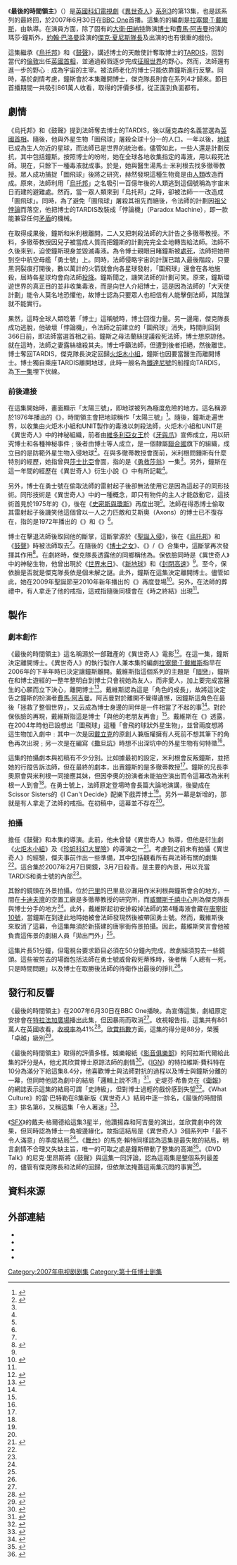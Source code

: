 {{Infobox Doctor Who episode
|number = 187c
|serial_name= 最後的時間領主 <br/>Last of the Time Lords
|show=DW
|image=
|caption= 
|type=episode
|doctor=[[大衛·田納特|大衛·田納特]]（第10任博士）
|companion=[[費馬·阿吉曼|費馬·阿吉曼]]（瑪莎·鐘斯）
|companion2=[[約翰·巴洛曼|約翰·巴洛曼]] （傑克隊長） 
|guests=
*湯姆·艾利斯 - 湯馬士·米利根
*約翰·森 - 法師 
*巴爾約·安多 - 法蘭絲·鐘斯
*特雷弗·萊爾德 - 基夫·鐘斯
*古古·瑪芭塔-勞 - 蒂殊·鐘斯
*雷吉·耶茨 - 李奧·鐘斯
*亞歷山德拉·摩恩 - 露絲·薩克森
*艾莉·哈丁頓- 多徹蒂教授
|writer=拉塞爾·T·戴維斯
|director=科林·傑夫
|script_editor=西門·溫士頓
|producer=菲爾·歌連臣
|executive_producer=[[拉塞爾·T·戴維斯|拉塞爾·T·戴維斯]]<br />祖利亞·加德納
|composer=馬瑞·高德
|production_code=3.13
|length=50分鐘
|date=2007年6月30日
|preceding=[[鼓聲|鼓聲]]
|following=[[詛咒之旅|詛咒之旅]]
|series=[[異世奇人_(系列3)|系列3]]
}}

《'''最後的時間領主'''》（{{lang|en|Last of the Time Lords}}）是[[英國|英國]][[科幻|科幻]][[電視劇|電視劇]]《[[異世奇人|異世奇人]]》[[異世奇人_(系列3)|系列3]]的第13集，也是該系列的最終回，於2007年6月30日在[[BBC_One|BBC One]]首播。這集的的編劇是[[拉塞爾·T·戴維斯|拉塞爾·T·戴維斯]]，由{{link-en|科林·傑夫|Colin Teague}}執導。在演員方面，除了固有的[[大衛·田納特|大衛·田納特]]飾演[[博士_(異世奇人)|博士]]和[[費馬·阿吉曼|費馬·阿吉曼]]扮演的瑪莎·鐘斯外，[[約翰·巴洛曼|約翰·巴洛曼]]詮演的[[傑克·夏尼斯隊長|傑克·夏尼斯隊長]]及出演{{link-en|法師 (異世奇人)|The Master (Doctor Who)|法師}}的{{link-en|約翰·森|John Simm}}也有很重的戲份。

這集繼承《[[烏托邦_(異世奇人)|烏托邦]]》和《[[鼓聲|鼓聲]]》，講述博士的天敵{{link-en|法師 (異世奇人)|The Master (Doctor Who)|法師}}使計奪取博士的[[TARDIS|TARDIS]]，回到當代的[[倫敦|倫敦]]出任[[英國首相|英國首相]]，並通過殺戮逐步完成[[征服世界|征服世界]]的野心。然而，法師還有進一步的野心﹕成為宇宙的主宰。被法師老化的博士只能依靠鐘斯進行反擊。同時，基於劇情考慮，鐘斯會於本集離開博士，傑克隊長則會在系列4才歸來。節目首播期間一共吸引861萬人收看，取得的評價多樣，從正面到負面都有。

==劇情==
《烏托邦》和《鼓聲》提到法師奪去博士的TARDIS，後以薩克森的名義當選為[[英國首相|英國首相]]。隨後，他與外星生物「圖飛球」屠殺全球十分一的人口。一年以後，[[地球|地球]]已成為生人勿近的星球，而法師已是世界的統治者。儘管如此，一些人還是計劃反抗，其中包括鐘斯。按照博士的吩咐，她在全球各地收集指定的毒液，用以殺死法師。現在，只餘下一種毒液就成事。於是，她與醫生湯馬士·米利根去找多徹蒂教授。眾人成功捕捉「圖飛球」後將之研究，赫然發現這種生物竟是由[[人類|人類]]改造而成。原來，法師利用「[[烏托邦|烏托邦]]」之名吸引一百億年後的人類逃到這個號稱為宇宙末日而建的避難處。然而，當一眾人類來到「烏托邦」之時，卻被法師一一改造成「圖飛球」。同時，為了避免「圖飛球」屠殺其祖先而絕後，令法師的計劃因[[祖父悖論|祖父悖論]]而落空，他把博士的TARDIS改裝成「悖論機」（Paradox Machine），即一款能兼容任何[[矛盾|矛盾]]的機械。

在取得成果後，鐘斯和米利根離開，二人又把刺殺法師的大計告之多徹蒂教授。不料，多徹蒂教授因兒子被當成人質而把鐘斯的計劃完完全全地轉告給法師。法師不久後來到，迫使鐘斯現身並毀滅毒液。為令博士親眼目睹鐘斯被[[處死|處死]]，法師把她帶到空中航空母艦「勇士號」上。同時，法師侵略宇宙的計謀已踏入最後階段，只要黑洞裂痕打開後，數以萬計的火箭就會向各星球發射，「圖飛球」還會在各地施殺，屆時各星球均會向法師[[投降|投降]]。鐘斯聞之，譏笑法師的計劃可笑。原來，鐘斯環遊世界的真正目的並非收集毒液，而是向世人介紹博士，這是因為法師的「大天使計劃」能令人莫名地恐懼他，故博士認為只要眾人也相信有人能擊倒法師，其陰謀就不能實行。

果然，這時全球人類唸著「博士」這稱號時，博士回復力量。另一邊廂，傑克隊長成功逃脫，他破壞「悖論機」，令法師之前建立的「圖飛球」消失，時間則回到366日前，即法師當選首相之前。鐘斯之母法蘭絲提議殺死法師，博士想原諒他。就在這時，法師之妻露絲槍殺其夫。博士呼籲法師{{link-en|重生 (神秘博士)|Regeneration (Doctor Who)|重生}}，但遭到後者拒絕，然後離世。博士奪回TARDIS，傑克隊長決定回歸[[火炬木小組|火炬木小組]]，鐘斯也因要當醫生而離開博士。博士獨自乘座TARDIS離開地球，此時一艘名為[[鐵達尼號|鐵達尼號]]的船撞向TARDIS，為[[詛咒之旅|下一集]]埋下伏線。

===前後連接===
在這集開始時，畫面顯示「太陽三號」，即地球被列為極度危險的地方。這名稱源於1976年播出的《{{link-en|致命刺客|The Deadly Assassin}}》，時間領主會把地球稱作「太陽三號」<ref name="Factfile">{{cite web|url=http://www.bbc.co.uk/doctorwho/episodes/2007/facts/fact_313.shtml|title=Doctor Who - Fact File - "The Last of the Time Lords"|accessdate=2007-07-01|archive-date=2007-08-10|archive-url=https://web.archive.org/web/20070810052823/http://www.bbc.co.uk/doctorwho/episodes/2007/facts/fact_313.shtml|dead-url=no}}</ref>。隨後，鐘斯走遍世界，以收集由火炬木小組和UNIT製作的毒液以刺殺法師，火炬木小組和UNIT是《異世奇人》中的神秘組織，前者由[[維多利亞女王|維多利亞女王]]於《[[牙與爪|牙與爪]]》宣佈成立，用以研究博士和各種神秘事件﹔後者由博士等人成立，是一個隸屬[[聯合國|聯合國]]旗下的組織，成立目的是防範外星生物入侵地球<ref name="who176">{{Cite book|last=Burk|first=Graeme|last2=Smith?|first2=Robert|title=Who Is the Doctor: The Unofficial Guide to Doctor Who-The New Series|url=https://archive.org/details/whoisdoctorunoff0000burk|edition=1st|date=6-3-2012|publisher=ECW Press|isbn=1-55022-984-2|pages=[https://archive.org/details/whoisdoctorunoff0000burk/page/176 176]-177}}</ref>。在與多徹蒂教授會面前，米利根問鍾斯有什麼特別的經歷，她指曾與[[莎士比亞|莎士比亞]]會面，指的是《[[勇救莎翁_(神秘博士)|勇救莎翁]]》一集<ref name="who176"/>。另外，鐘斯在這一年間的經歷在《異世奇人》衍生小說《{{link-en|瑪莎的故事|The Story of Martha}}》中有所記載<ref name="who176"/>。

另外，博士在勇士號在偷取法師的雷射起子後卻無法使用它是因為這起子的同形技術。同形技術是《異世奇人》中的一種概念，即只有物件的主人才能啟動它，這技術首見於1975年的《{{link-en|火星金字塔|Pyramids of Mars}}》，後在《[[史密斯與瓊斯_(神秘博士)|史密斯與瓊斯]]》再度出現<ref name="who176"/>。法師在得悉博士偷取其雷射起子後譏笑他這個曾以一人之力匹敵{{link-en|西魯雷恩人|Sea Devils}}和艾斯奧（Axons）的博士已不復存在，指的是1972年播出的《{{link-en|海魔|The Sea Devils}}》和《{{link-en|艾斯奧之爪|The Claws of Axos}}》<ref name="Factfile"/>。

博士在擊退法師後取回他的斷掌，這斷掌源於《[[聖誕入侵|聖誕入侵]]》，後在《[[烏托邦_(異世奇人)|烏托邦]]》和《[[鼓聲|鼓聲]]》時被法師取去<ref name="who176"/>。在隨後的《[[博士之女|博士之女]]》、《{{link-en|被盜地球|The Stolen Earth}}》/《{{link-en|旅程終結|Journey's End}}》合集中，這斷掌再次發揮其作用<ref>{{Cite book|last=Burk|first=Graeme|last2=Smith?|first2=Robert|title=Who Is the Doctor: The Unofficial Guide to Doctor Who-The New Series|url=https://archive.org/details/whoisdoctorunoff0000burk|edition=1st|date=6-3-2012|publisher=ECW Press|isbn=1-55022-984-2|pages=[https://archive.org/details/whoisdoctorunoff0000burk/page/238 238]-239}}</ref>。在劇終時，傑克隊長透露他的同鄉稱他為{{link-en|保依臉|Face of Boe}}。保依臉同時是《異世奇人》中的神秘生物，他曾出現於《[[世界末日_(異世奇人)|世界末日]]》、《[[新地球_(異世奇人)|新地球]]》和《[[封閉高速|封閉高速]]》<ref name="who176"/>。至今，保依臉是否就是傑克隊長依是個未解之謎。此外，鐘斯在這集決定離開博士。儘管如此，她在2009年聖誕節至2010年新年播出的《{{link-en|時之終結|The End of Time}}》再度登場<ref name="who">{{Cite book|last=Burk|first=Graeme|last2=Smith?|first2=Robert|title=Who Is the Doctor: The Unofficial Guide to Doctor Who-The New Series|url=https://archive.org/details/whoisdoctorunoff0000burk|edition=1st|date=6-3-2012|publisher=ECW Press|isbn=1-55022-984-2|pages=[https://archive.org/details/whoisdoctorunoff0000burk/page/265 265]-266}}</ref>。另外，在法師的葬禮中，有人拿走了他的戒指，這戒指隨後同樣會在《時之終結》出現<ref name="who"/>。

==製作==
===劇本創作===
《最後的時間領主》這名稱源於一部難產的《異世奇人》電影<ref name="dwms">{{cite journal | journal=doctor who magazine special edition|date=2007 | issue=17|pages=7}}</ref>。在這一集，鐘斯決定離開博士。《異世奇人》的執行製作人兼本集的編劇[[拉塞爾·T·戴維斯|拉塞爾·T·戴維斯]]指早在2006年的下半年時已決定讓鐘斯離開。戴維斯指這個系列的主題是「[[暗戀|暗戀]]」，鐘斯在和博士遊經的一整年整明白到博士只會視她為友人，而非愛人，加上要完成當醫生的心願而立下決心，離開博士<ref name="dwm">{{cite journal | journal=doctor who magazine special edition|date=2007 | issue=17|pages=112-125}}</ref>。戴維斯認為這是「角色的成長」，故將這決定告之鐘斯的扮演者[[費馬·阿吉曼|費馬·阿吉曼]]。阿吉曼對於離開不覺得遺憾，因鐘斯這角色在最後「拯救了整個世界」，又云成為博士身邊的同伴是一件相當了不起的事<ref name="dwm"/>。對於保依臉的再現，戴維斯指這是博士「與他的老朋友再會」<ref name="dwm"/>。戴維斯在《{{link-en|異世奇人雜誌|Doctor Who Magazine}}》透露，在2004年時他已設想出「圖飛球」這種「會飛的球狀外星生物」，並曾兩度想將這生物加入劇中﹕其中一次是因[[戴立克|戴立克]]的原創人兼版權擁有人{{link-en|泰利·萊遜|Terry Nation}}死前不想其筆下的角色再次出現﹔另一次是在編寫《[[撒旦坑|撒旦坑]]》時想不出深坑中的外星生物有何特徵<ref name="dwm"/>。

這集的拍攝劇本與初稿有不少分別。比如據最初的設定，米利根會反叛鐘斯，並把她的行蹤告訴法師，但在最終的劇本，出賣鐘斯的是多徹蒂教授<ref name="dwm"/>。鐘斯的兄長李奧原會與米利根一同接應其妹，但因李奧的扮演者{{link-en|雷吉·耶茨|Reggie Yates}}未能抽空演出而令這幕改為米利根一人到會<ref name="dwm"/>。在勇士號上，法師原定登場時會長篇大論地演講，後變成在Scissor Sisters的《I Can't Decide》配樂下戲弄博士<ref name="dwm"/>。另外一幕是新增的，那就是有人拿走了法師的戒指。在初稿中，這幕並不存在<ref name="dwm"/>。

===拍攝===
{{link-en|科林·傑夫|Colin Teague}}擔任《鼓聲》和本集的導演。此前，他未曾替《異世奇人》執導，但他是衍生劇《[[火炬木小組|火炬木小組]]》及《[[珍姐科幻大冒險|珍姐科幻大冒險]]》的導演之一<ref name="beief">{{cite web|url = http://www.shannonsullivan.com/drwho/serials/2007lm.html|title = New Series Episodes 41 & 42:The Sound Of Drums / Last Of The Time Lords|publisher = Doctor Who: A Brief History Of Time (Travel)|date = 6-7-2014|accessdate = 2015-09-15|archive-date = 2013-11-04|archive-url = https://web.archive.org/web/20131104005921/http://www.shannonsullivan.com/drwho/serials/2007lm.html|dead-url = no}}</ref>。考慮到之前未有拍攝《異世奇人》的經驗，傑夫事前作出一些準備，其中包括觀看所有與法師有關的劇集<ref name="dwm"/>。這合集於2007年2月7日開鏡，3月7日殺青。{{link-en|上布製作室|Upper Boat Studios}}是主要的內景，用以充當TARDIS和勇士號的內部<ref name="beief"/>。

其餘的鏡頭在外景拍攝，位於[[巴里_(威爾斯)|巴里]]的巴里島沙灘用作米利根與鐘斯會合的地方，一間在[[卡迪夫灣|卡迪夫灣]]的空置工廠是多徹蒂教授的研究所，而[[威爾斯千禧中心|威爾斯千禧中心]]則為傑克隊長與博士分手的地方<ref name="beief"/>。此外，戴維斯起初安排殺掉法師的第4種毒液會藏在[[唐寧街10號|唐寧街10號]]，當鐘斯在到達此地時她被會法師發現然後被帶回勇士號。然而，戴維斯後來取消了這幕，令這集無須於新搭建的唐寧街佈景拍攝。因此，戴維斯笑言會他被負責這佈景的劇組人員「拋出門外」<ref name="dwms"/>。


這集片長51分鐘，但電視台要求節目必須在50分鐘內完成，故劇組須剪去一些鏡頭。這些被剪去的場面包括法師在勇士號威脅殺死蒂殊時，後者稱「人總有一死，只是時間問題」以及博士在取勝後法師的待衛作出最後的掙扎<ref name="dwm"/>。


==發行和反響==
《最後的時間領主》在2007年6月30日在BBC One播映。為宣傳這集，劇組原定安排會在[[特拉法加廣場|特拉法加廣場]]播出此集，但因暴雨而取消<ref name="dwm"/>。收視報告指，這集共有861萬人在英國收看，[[收視率|收視率]]為41%<ref>{{cite journal | journal=Doctor Who Magazine |date=August 2007 | issue=386|pages=6}}</ref>。[[欣賞指數|欣賞指數]]方面，這集的得分是88分，榮獲「卓越」級別<ref>{{cite web|title=Ratings Guide|url=http://guide.doctorwhonews.net/info.php?detail=ratings&type=date|website=Doctor Who News|accessdate=2014-12-27|archive-date=2015-10-18|archive-url=https://web.archive.org/web/20151018011335/http://guide.doctorwhonews.net/info.php?detail=ratings&type=date|dead-url=no}}</ref>。

《最後的時間領主》取得的評價多樣。娛樂報紙《[[影音俱樂部|影音俱樂部]]》的阿拉斯代爾給此集的評分是A，他尤其欣賞博士原諒法師的劇情<ref>{{cite web|url = http://www.avclub.com/tvclub/doctor-who-sound-drumslast-time-lords-203185|title = Doctor Who: “The Sound Of Drums”/“Last Of The Time Lords”|publisher = AV Club|date = 2014-04-20|accessdate = 2015-09-15|archive-date = 2017-08-20|archive-url = https://web.archive.org/web/20170820185201/http://www.avclub.com/tvclub/doctor-who-sound-drumslast-time-lords-203185|dead-url = no}}</ref>。《[[IGN|IGN]]》的特拉維斯·費科特在10分為滿分下給這集8.4分，他喜歡博士與法師對抗的過程以及博士與鐘斯分離的一幕，但同時他認為劇中的結局「邏輯上說不清」<ref>{{cite web|first=Travis|last=Fickett|url=http://tv.ign.com/articles/825/825696p1.html|title=Doctor Who: "Last of the Time Lords" Review|publisher=IGN|date=2007-10-08|accessdate=2012-03-26|archive-date=2010-01-15|archive-url=https://web.archive.org/web/20100115103843/http://tv.ign.com/articles/825/825696p1.html|dead-url=no}}</ref>。史堤芬·希魯克在《[[衛報|衛報]]》的網誌表示這集的結局可謂「史詩級」，但對博士過輕的戲份感到失望<ref>{{cite web|author=Brook, Stephen|title=Doctor Who: it's season finale time!|publisher=Guardian Unlimited|url=http://blogs.guardian.co.uk/organgrinder/2007/07/doctor_who_its_season_finale_t.html|date=2007-07-02|accessdate=2008-08-10|archive-date=2008-07-02|archive-url=https://web.archive.org/web/20080702162212/http://blogs.guardian.co.uk/organgrinder/2007/07/doctor_who_its_season_finale_t.html|dead-url=no}}</ref>。《What Culture》的當·巴特勒在8集新版《異世奇人》結局中逐一排名，《最後的時間領主》排名第6，又稱這集「令人著迷」<ref>{{cite web|first=Dan|last=Butler|url=http://whatculture.com/tv/ranking-the-doctor-who-series-finales-from-worst-to-best.php/4|title=Ranking The Doctor Who Series Finales From Worst To Best|work=What Culture|date=4-5-2015|accessdate=2015-09-18|archive-date=2016-03-04|archive-url=https://web.archive.org/web/20160304054721/http://whatculture.com/tv/ranking-the-doctor-who-series-finales-from-worst-to-best.php/4|dead-url=no}}</ref>。

《[[SFX_(雜誌)|SFX]]》的戴夫·格爾德給這集3星半，他讚揚森和阿吉曼的演出，並欣賞劇中的效果，但同時認為博士一角被邊緣化，故指這結局是《異世奇人》3個系列中「最不令人滿意」的季度結局<ref>{{cite web|first=Dave|last=Golder|url=http://www.sfx.co.uk/2007/06/30/doctor_who_3_13_last_of_the_time_lords/|title=Doctor Who 3.13 "Last of the Time Lords"|work=SFX|date=2007-06-30|accessdate=2012-03-26}}</ref>。《[[舞台_(報紙)|舞台]]》的馬克·賴特同樣認為這集是最失敗的結局，明言劇情不合理又失缺主旨，唯一的可取之處是鐘斯帶動了整集的高潮<ref>{{cite web|first=Mark|last=Wright|url=http://blogs.thestage.co.uk/tvtoday/2007/07/doctor-who-313-the-last-of-the-time-lords/|title=Doctor Who 3.13: Last of the Time Lords|work=The Stage|date=1-7-2007|accessdate=2013-10-10|archive-date=2011-07-20|archive-url=https://web.archive.org/web/20110720185740/http://blogs.thestage.co.uk/tvtoday/2007/07/doctor-who-313-the-last-of-the-time-lords/|dead-url=no}}</ref>。《DVD Talk》的尼克·里昂斯將《鼓聲》與這集一同評論，認為這兩集是整個系列最差的，儘管有傑克隊長和法師的回歸，但依無法掩蓋這兩集沉悶的事實<ref>{{cite web|first=Nick|last=Lyons|url=http://www.dvdtalk.com/reviews/31196/doctor-who-the-complete-third-series/|title=Doctor Who - The Complete Third Series|publisher=DVD Talk|date=2007-10-29|accessdate=3-7-2013|archive-date=2014-08-22|archive-url=https://web.archive.org/web/20140822013336/http://www.dvdtalk.com/reviews/31196/doctor-who-the-complete-third-series/|dead-url=no}}</ref>。

==資料來源==
{{Reflist|2}}

==外部連結==
{{portal box|英國|電視劇}}
*{{BBCDWnew | year=2007 |id = 313| title = Last of the Time Lords }}
*{{Doctor Who RG|id=who_tv31|title= Utopia" / "The Sound of Drums" / "Last of the Time Lords|quotes=y}}
*{{Brief|id=2007lm|title=The Sound Of Drums" / "Last Of The Time Lords|quotes=y}}
*{{imdb episode|1000255}}


{{Doctor Who episodes|N3}}

[[Category:2007年电视剧剧集|Category:2007年电视剧剧集]]
[[Category:第十任博士剧集|Category:第十任博士剧集]]